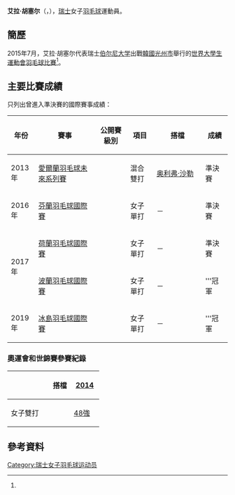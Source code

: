 {{noteTA|G1=Badminton}}
{{Infobox 羽球選手
| playername              = 艾拉·胡塞尔<br/>{{lang|de|Ayla Huser}}
| image                   = 
| size                    = 
| caption                 = 
| birth_name              = 
| date_of_birth           = {{birth_date_and_age|1992|5|27}}<ref name="gwangju">{{cite web|title=Biography Overview - HUSER Ayla|url=http://www.gwangju2015.com/IRS/eng/zb/engzb_badminton_biography_overview_n6301983_huser_ayla.htm|publisher=2015 Gwangju Summer Universiade Organizing Committee|deadurl=yes|archiveurl=https://web.archive.org/web/20150920114228/http://www.gwangju2015.com/IRS/eng/zb/engzb_badminton_biography_overview_n6301983_huser_ayla.htm|archivedate=2015-09-20}}{{en}}</ref>
| place_of_birth          = {{SUI}}
| height                  = {{height|m=1.68}}<ref name="gwangju"/>
| weight                  = {{weight|kg=63}}<ref name="gwangju"/>
| event                   = 女子單打、女子雙打、混合雙打
| country                 = {{SUI}}
| years_active            = 
| handedness              = 
| coach                   = 
| highest_ranking         = 第76位（女雙-[[萨布丽娜·贾奎特|贾奎特]]）
| date_of_highest_ranking = 2014年5月2日<ref name="ranking">[http://bwfcontent.tournamentsoftware.com/ranking/player.aspx?id=7366&player=161868 BWF World Ranking - Ranking of Ayla HUSER (92691)]{{en}}</ref>
| current_ranking         = 第178位（女單）<br/>第77位（女雙-[[萨布丽娜·贾奎特|贾奎特]]）<br/>第299位（混雙-[[奥利弗·沙勒|沙勒]]）
| date_of_current_ranking = 2014年8月14日<ref>[http://bwfcontent.tournamentsoftware.com/ranking/category.aspx?id=7366&category=473 BWF World Ranking - BWF世界排名榜 (8/14/2014) - Women's singles]{{en}}</ref><ref>[http://bwfcontent.tournamentsoftware.com/ranking/category.aspx?id=7366&category=475 BWF World Ranking - BWF世界排名榜 (8/14/2014) - Women's doubles]{{en}}</ref><ref>[http://bwfcontent.tournamentsoftware.com/ranking/category.aspx?id=7366&category=476 BWF World Ranking - BWF世界排名榜 (8/14/2014) - Mixed doubles] {{Webarchive|url=https://archive.is/20140814072912/http://bwfcontent.tournamentsoftware.com/ranking/category.aspx?id=7366&category=476 |date=2014-08-14 }}{{en}}</ref>
| played                  = 33勝–39負（女單）<br/>8勝–28負（女雙）<br/>11勝–21負（混雙）
| titles                  = 
| bwf_profile             = 094E3D5A-2702-47D5-B5A5-828D38DF367B
| bwf_id                  = 92691
| updated                 = 2014年8月15日
}}
{{MedalTableTop}}
{{MedalSport | 女子[[羽毛球|羽毛球]]}}
{{MedalCountry | {{SUI}}}}
{{MedalBottom}}
'''艾拉·胡塞尔'''（{{lang-de|'''Ayla Huser'''}}，{{bd|1992年|5月27日}}），[[瑞士|瑞士]]女子[[羽毛球|羽毛球]]運動員。

==簡歷==
2015年7月，艾拉·胡塞尔代表瑞士[[伯尔尼大学|伯尔尼大学]]出戰[[韓國|韓國]][[光州市|光州市]]舉行的[[2015年夏季世界大學生運動會|世界大學生運動會]][[2015年夏季世界大學生運動會羽球比賽|羽毛球比賽]]<ref name="gwangju"/>。

==主要比賽成績==
只列出曾進入準決賽的國際賽事成績：
{| class=wikitable style="text-align:center; font-size:small;" 
!width="50"|年份
!width="180"|賽事
!width="80"|公開賽級別
!width="60"|項目
!width="140"|搭檔
!width="50"|成績
|-
!rowspan="1"|2013年
|[[2013年愛爾蘭羽毛球未來系列賽|愛爾蘭羽毛球未來系列賽]]
|{{BWFFS}}
|混合雙打
|[[奥利弗·沙勒|奥利弗·沙勒]]
|bgcolor="#b8860b"|準決賽
|-
!rowspan="1"|2016年
|[[2016年芬蘭羽毛球國際賽|芬蘭羽毛球國際賽]]
|{{BWFIS}}
|女子單打
|－
|bgcolor="#b8860b"|準決賽
|-
!rowspan="2"|2017年
|[[2017年荷蘭羽毛球國際賽|荷蘭羽毛球國際賽]]
|{{BWFIS}}
|女子單打
|－
|bgcolor="#b8860b"|準決賽
|-
|[[2017年波蘭羽毛球國際賽|波蘭羽毛球國際賽]]
|{{BWFIS}}
|女子單打
|－
|bgcolor="gold"|'''冠軍
|-
!rowspan="1"|2019年
|[[2019年冰島羽毛球國際賽|冰島羽毛球國際賽]]
|{{BWFFS}}
|女子單打
|－
|bgcolor="gold"|'''冠軍
|}
{{BWF賽事級別索引}}

===奧運會和世錦賽參賽紀錄===
{| class=wikitable style="text-align:center; font-size:small;" 
!
!搭檔
!width="50"|[[2014年世界羽毛球錦標賽|2014]]
|-
!width="80"|女子雙打
|align="left"|{{nowrap|[[萨布丽娜·贾奎特|萨布丽娜·贾奎特]]}}
|[[2014年世界羽毛球錦標賽女子雙打項目|48強]]
|}

==參考資料==
{{Reflist}}

{{DEFAULTSORT:Huser, Ayla}}
[[Category:瑞士女子羽毛球运动员|Category:瑞士女子羽毛球运动员]]